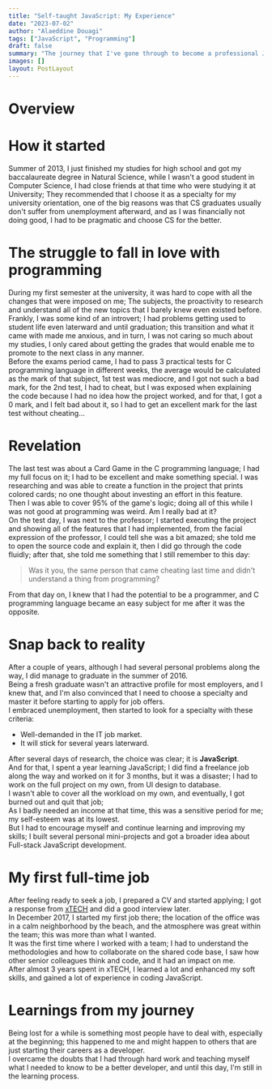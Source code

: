 ```yaml
---
title: "Self-taught JavaScript: My Experience"
date: "2023-07-02"
author: "Alaeddine Douagi"
tags: ["JavaScript", "Programming"]
draft: false
summary: "The journey that I've gone through to become a professional JavaScript developer."
images: []
layout: PostLayout
---
```


# Overview

<TOCInline toc={props.toc} exclude="Overview" toHeading={2} />

# How it started

Summer of 2013, I just finished my studies for high school and got my baccalaureate degree in Natural Science,
while I wasn't a good student in Computer Science, I had close friends at that time who were studying it at University;
They recommended that I choose it as a specialty for my university orientation,
one of the big reasons was that CS graduates usually don't suffer from unemployment afterward, and as I was financially not doing good,
I had to be pragmatic and choose CS for the better.

# The struggle to fall in love with programming

During my first semester at the university, it was hard to cope with all the changes that were imposed on me;
The subjects, the proactivity to research and understand all of the new topics that I barely knew even existed before.\
Frankly, I was some kind of an introvert; I had problems getting used to student life even laterward and until graduation;
this transition and what it came with made me anxious, and in turn, I was not caring so much about my studies,
I only cared about getting the grades that would enable me to promote to the next class in any manner.\
Before the exams period came, I had to pass 3 practical tests for C programming language in different weeks,
the average would be calculated as the mark of that subject, 1st test was mediocre, and I got not such a bad mark,
for the 2nd test, I had to cheat, but I was exposed when explaining the code because I had no idea how the project worked,
and for that, I got a 0 mark, and I felt bad about it, so I had to get an excellent mark for the last test without cheating...

# Revelation

The last test was about a Card Game in the C programming language; I had my full focus on it; I had to be excellent and make something special.
I was researching and was able to create a function in the project that prints colored cards; no one thought about investing an effort in this feature.\
Then I was able to cover 95% of the game's logic; doing all of this while I was not good at programming was weird. Am I really bad at it?\
On the test day, I was next to the professor; I started executing the project and showing all of the features that I had implemented,
from the facial expression of the professor, I could tell she was a bit amazed; she told me to open the source code and explain it,
then I did go through the code fluidly; after that, she told me something that I still remember to this day:

> Was it you, the same person that came cheating last time and didn't understand a thing from programming?

From that day on, I knew that I had the potential to be a programmer, and C programming language became an easy subject for me after it was the opposite.

# Snap back to reality

After a couple of years, although I had several personal problems along the way, I did manage to graduate in the summer of 2016.\
Being a fresh graduate wasn't an attractive profile for most employers, and I knew that, and I'm also convinced that I need to choose a specialty and master it before starting to apply for job offers.\
I embraced unemployment, then started to look for a specialty with these criteria:

- Well-demanded in the IT job market.
- It will stick for several years laterward.

After several days of research, the choice was clear; it is **JavaScript**.\
And for that, I spent a year learning JavaScript; I did find a freelance job along the way and worked on it for 3 months, but it was a disaster; I had to work on the full project on my own, from UI design to database.\
I wasn't able to cover all the workload on my own, and eventually, I got burned out and quit that job;\
As I badly needed an income at that time, this was a sensitive period for me; my self-esteem was at its lowest.\
But I had to encourage myself and continue learning and improving my skills; I built several personal mini-projects and got a broader idea about Full-stack JavaScript development.

# My first full-time job

After feeling ready to seek a job, I prepared a CV and started applying; I got a response from [xTECH](https://www.xtech.guru/) and did a good interview later.\
In December 2017, I started my first job there; the location of the office was in a calm neighborhood by the beach, and the atmosphere was great within the team; this was more than what I wanted.\
It was the first time where I worked with a team; I had to understand the methodologies and how to collaborate on the shared code base, I saw how other senior colleagues think and code, and it had an impact on me.\
After almost 3 years spent in xTECH, I learned a lot and enhanced my soft skills, and gained a lot of experience in coding JavaScript.

# Learnings from my journey

Being lost for a while is something most people have to deal with, especially at the beginning; this happened to me and might happen to others that are just starting their careers as a developer.\
I overcame the doubts that I had through hard work and teaching myself what I needed to know to be a better developer, and until this day, I'm still in the learning process.

